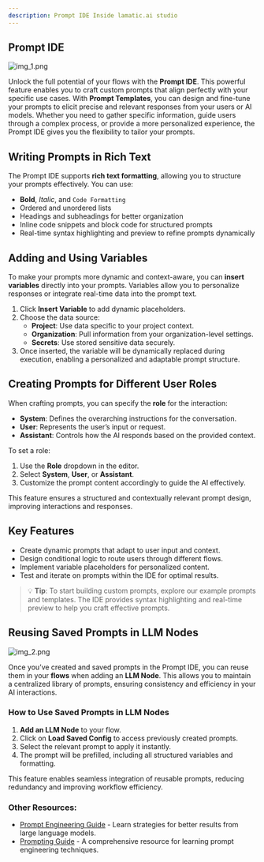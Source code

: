 ```yaml
---
description: Prompt IDE Inside lamatic.ai studio
---
```


## **Prompt IDE**

![img_1.png](./img/prompt-editor.webp)

Unlock the full potential of your flows with the **Prompt IDE**. This powerful feature enables you to craft custom prompts that align perfectly with your specific use cases. With **Prompt Templates**, you can design and fine-tune your prompts to elicit precise and relevant responses from your users or AI models. Whether you need to gather specific information, guide users through a complex process, or provide a more personalized experience, the Prompt IDE gives you the flexibility to tailor your prompts.

## **Writing Prompts in Rich Text**

The Prompt IDE supports **rich text formatting**, allowing you to structure your prompts effectively. You can use:

- **Bold**, *Italic*, and `Code Formatting`
- Ordered and unordered lists
- Headings and subheadings for better organization
- Inline code snippets and block code for structured prompts
- Real-time syntax highlighting and preview to refine prompts dynamically

## **Adding and Using Variables**

To make your prompts more dynamic and context-aware, you can **insert variables** directly into your prompts. Variables allow you to personalize responses or integrate real-time data into the prompt text.

1. Click **Insert Variable** to add dynamic placeholders.
2. Choose the data source:
   - **Project**: Use data specific to your project context.
   - **Organization**: Pull information from your organization-level settings.
   - **Secrets**: Use stored sensitive data securely.
3. Once inserted, the variable will be dynamically replaced during execution, enabling a personalized and adaptable prompt structure.

## **Creating Prompts for Different User Roles**

When crafting prompts, you can specify the **role** for the interaction:

- **System**: Defines the overarching instructions for the conversation.
- **User**: Represents the user’s input or request.
- **Assistant**: Controls how the AI responds based on the provided context.

To set a role:
1. Use the **Role** dropdown in the editor.
2. Select **System**, **User**, or **Assistant**.
3. Customize the prompt content accordingly to guide the AI effectively.

This feature ensures a structured and contextually relevant prompt design, improving interactions and responses.

## **Key Features**
- Create dynamic prompts that adapt to user input and context.
- Design conditional logic to route users through different flows.
- Implement variable placeholders for personalized content.
- Test and iterate on prompts within the IDE for optimal results.

> 💡 **Tip**: To start building custom prompts, explore our example prompts and templates. The IDE provides syntax highlighting and real-time preview to help you craft effective prompts.

## **Reusing Saved Prompts in LLM Nodes**

![img_2.png](./img/prompt-editor.webp)

Once you’ve created and saved prompts in the Prompt IDE, you can reuse them in your **flows** when adding an **LLM Node**. This allows you to maintain a centralized library of prompts, ensuring consistency and efficiency in your AI interactions.

### **How to Use Saved Prompts in LLM Nodes**
1. **Add an LLM Node** to your flow.
2. Click on **Load Saved Config** to access previously created prompts.
3. Select the relevant prompt to apply it instantly.
4. The prompt will be prefilled, including all structured variables and formatting.

This feature enables seamless integration of reusable prompts, reducing redundancy and improving workflow efficiency.

### **Other Resources**:
- [Prompt Engineering Guide](https://platform.openai.com/docs/guides/prompt-engineering) - Learn strategies for better results from large language models.
- [Prompting Guide](https://www.promptingguide.ai/) - A comprehensive resource for learning prompt engineering techniques.